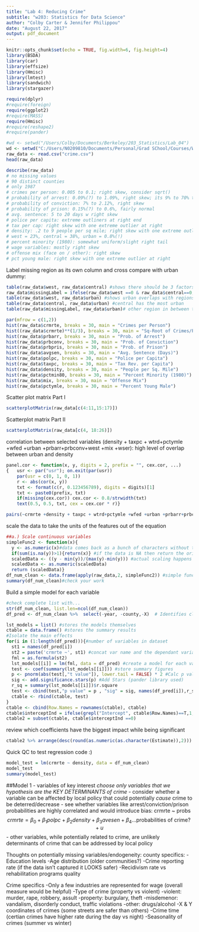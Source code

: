 ```yaml
---
title: "Lab 4: Reducing Crime"
subtitle: "w203: Statistics for Data Science"
author: "Colby Carter & Jennifer Philippou"
date: "August 22, 2017"
output: pdf_document
---
```


```r
knitr::opts_chunk$set(echo = TRUE, fig.width=6, fig.height=4)
library(BSDA)
library(car)
library(effsize)
library(Hmisc)
library(lmtest)
library(sandwich)
library(stargazer)

require(dplyr)
#require(foreign)
require(ggplot2)
#require(MASS)
require(Hmisc)
#require(reshape2)
#require(pander)
```

```r
#wd <- setwd("/Users/Colby/Documents/Berkeley/203_Statistics/Lab_04")
wd <- setwd("C:/Users/N0209810/Documents/Personal/Grad SChool/Courses/W203_stats")
raw_data <- read.csv("crime.csv")
head(raw_data)
```
```r
describe(raw_data)
# no missing values
# 90 distinct counties
# only 1987
# crimes per person: 0.005 to 0.1; right skew, consider sqrt()
# probability of arrest: 0.09%(?) to 1.09%, right skew; its 9% to 70% the 1.09 is an error, initally we thought the probabilites can't be over 1, however further research into the dataset shows: "PA (which is measured by the ratio of arrests to offences), probability of conviction given arrest PC (which is measured by the ratio of convictions to arrests), probability of a prison sentence given a conviction PP (measured by the proportion of total convictions resulting in prison sentences)"
# probability of conviction: 7% to 2.12%, right skew
# probability of prison: 0.15%(?) to 0.6%, fairly normal
# avg. sentence: 5 to 20 days w right skew
# police per capita: extreme outliners at right end
# tax per cap: right skew with one extreme outlier at right
# density: .2 to 9 people per sq mile; right skew with one extreme outlier at right
# west = 23%, central = 38%, urban = 0.8%(!)
# percent minority (1980): somewhat uniform/slight right tail
# wage variables: mostly right skew
# offense mix (face on / other): right skew
# pct young male: right skew with one extreme outlier at right
```
Label missing region as its own column and cross compare with urban dummy:
```r
table(raw_data$west, raw_data$central) #shows there should be 3 factors
raw_data$missingLabel = ifelse(raw_data$west ==0 & raw_data$central==0,1,0)
table(raw_data$west, raw_data$urban) #shows urban overlaps with regions, west mostly not urban
table(raw_data$central, raw_data$urban) #central has the most urban
table(raw_data$missingLabel, raw_data$urban)# other region in between the other two
```


```r
par(mfrow = c(1,2))
hist(raw_data$crmrte, breaks = 30, main = "Crimes per Person")
hist((raw_data$crmrte)**(1/3), breaks = 30, main = "Sq-Root of Crimes/Person")
hist(raw_data$prbarr, breaks = 30, main = "Prob. of Arrest")
hist(raw_data$prbconv, breaks = 30, main = "Prob. of Conviction")
hist(raw_data$prbpris, breaks = 30, main = "Prob. of Prison")
hist(raw_data$avgsen, breaks = 30, main = "Avg. Sentence (Days)")
hist(raw_data$polpc, breaks = 30, main = "Police per Capita")
hist(raw_data$taxpc, breaks = 30, main = "Tax Rev. per Capita")
hist(raw_data$density, breaks = 30, main = "People per Sq. Mile")
hist(raw_data$pctmin80, breaks = 30, main = "Percent Minority (1980)")
hist(raw_data$mix, breaks = 30, main = "Offense Mix")
hist(raw_data$pctymle, breaks = 30, main = "Percent Young Male")
```
Scatter plot matrix Part I
```r
scatterplotMatrix(raw_data[c(4:11,15:17)])
```
Scatterplot matrix Part II
```r
scatterplotMatrix(raw_data[c(4, 18:26)])
```

correlation between selected variables (density + taxpc + wtrd+pctymle +wfed +urban +prbarr+prbconv+west +mix +wser): high level of overlap between urban and density
```r
panel.cor <- function(x, y, digits = 2, prefix = "", cex.cor, ...)
{   usr <- par("usr"); on.exit(par(usr))
    par(usr = c(0, 1, 0, 1))
    r <- abs(cor(x, y))
    txt <- format(c(r, 0.123456789), digits = digits)[1]
    txt <- paste0(prefix, txt)
    if(missing(cex.cor)) cex.cor <- 0.8/strwidth(txt)
    text(0.5, 0.5, txt, cex = cex.cor * r)}

pairs(~crmrte +density + taxpc + wtrd+pctymle +wfed +urban +prbarr+prbconv+west +mix +wser, data=raw_data, upper.panel=panel.cor, pch=20, main="Crime Variables Correlation Scatterplot Matrix")
```


scale the data to take the units of the features out of the equation
```r
##a.) Scale continuous variables
simpleFunc2 <- function(x){
  y <- as.numeric(x)#data comes back as a bunch of characters without this line
  if(sum(is.na(y))>1){return(x)} #if the data is NA then return the original value
  scaledData <- ((y - min(y))/(max(y)-min(y))) #actual scaling happens here :) 
  scaledData <- as.numeric(scaledData)
  return (scaledData)}  
df_num_clean <- data.frame(apply(raw_data,2, simpleFunc2)) #simple function is called and applied to the columns of the df
summary(df_num_clean)#check your work
```

Build a simple model for each variable
```r
#check complete list with...
str(df_num_clean, list.len=ncol(df_num_clean))
df_pred <- df_num_clean %>%  select(-year, -county,-X)  # Identifies claims #only one level  

lst_models = list() #stores the models themselves
ctable = data.frame() #stores the summary results
#Isolate the main effects
for(i in (1:length(df_pred))){#number of variables in dataset
  st1 = names(df_pred[i])
  st2 = paste('crmrte ~', st1) #concat var name and the dependant variable
  fml = as.formula(st2)
  lst_models[[i]] = lm(fml, data = df_pred) #create a model for each variable
  test <- coef(summary(lst_models[[i]])) #store summary figures
  p <- pnorm(abs(test[,"t value"]), lower.tail = FALSE) * 2 #Calc p values
  sig <- add.significance.stars(p) #Add Stars (pander library used)
  r_sq = summary(lst_models[[i]])$r.square
  test <- cbind(test,"p value" = p , "sig" = sig, names(df_pred[i]),r_sq)#merge all columns, including one denoting the column
  ctable <- rbind(ctable, test)
}
ctable <- cbind(Row.Names = rownames(ctable), ctable)
ctable$interceptInd = ifelse(grepl("Intercept", ctable$Row.Names)==T,1,0)
ctable2 = subset(ctable, ctable$interceptInd ==0)
```
review which coefficients have the biggest impact while being significant
```r
ctable2 %>% arrange(desc(round(as.numeric(as.character(Estimate)),2)))
```

Quick QC to test regression code :)
```r
model_test = lm(crmrte ~ density, data = df_num_clean)
model_test
summary(model_test)
```


##Model 1 - variables of key interest
*choose only variables that we hypothesis are the KEY DETERMINANTS of crime*
- consider whether a variable can be affected by local policy that could potentially *cause* crime to be deterred/decrease
- see whether variables like arrest/conviction/prison probabilities are highly correlated and would introduce bias: crmrte ~ probs
$$
crmrte = \beta_0 + \beta_1 polpc + \beta_2 density + \beta_3 avesen + \beta_4 ... \text{probabilities of crime?} + u
$$
- other variables, while potentially related to crime, are unlikely determinants of crime that can be addressed by local policy


Thoughts on potentially missing variables/endogeneity:
county specifics:
-Education levels
-Age distribution (older communities?)
-Crime reporting rate (if the data isn't captured it LOOKS safer)
-Recidivism rate vs rehabilitation programs quality

Crime specifics
-Only a few industries are represented for wage (overall measure would be helpful)
-Type of crime (property vs violent)
      -violent: murder, rape, robbery, assult
      -property: burgulary, theft
      -misdemenor: vandalism, disorderly conduct, traffic violations
      -other: drugs/alcohol
-X & Y coordinates of crimes (some streets are safer than others)
-Crime time (certian crimes have higher rate during the day vs night)
-Seasonality of crimes (summer vs winter)



